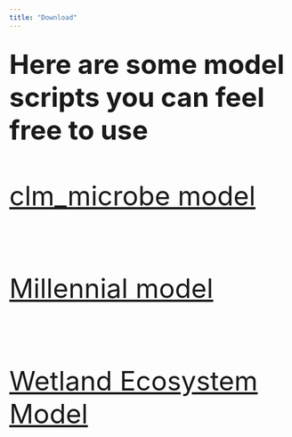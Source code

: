 ```yaml
---
title: "Download"
---
```


<br>
<left><font size = 18x>**Here are some model scripts you can feel free to use**
<br>
<br>
<left><font size = 14x>[clm_microbe model](https://github.com/ucasbusiniao/clm-microbe)

<br>
<left><font size = 14x>[Millennial model](https://github.com/ucasbusiniao/Millennial)

<br>
<left><font size = 14x>[Wetland Ecosystem Model](https://github.com/ucasbusiniao/WEM)
